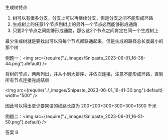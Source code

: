 生成树特点
1. 树可以有很多分支，分支上可以再继续分支，但是分支之间不能形成环路
2. 生成树上的任意1个节点到树上的另外一个节点必然能够形成通路
3. 只要2个节点之间能够形成通路，那么这2个节点之间肯定在同一个生成树上

最少生成树就是要找出可以将每个节点都联通起来，但是生成的路径总长度最小的那个树

例题一：<img src={require("./_images/Snipaste_2023-06-01_16-38-44.png").default} />

将树的节点，两两列出，并从小到大排序，并依次连接，注意不能形成环路，直到所有节点连接完成结束
   
<img src={require("./_images/Snipaste_2023-06-01_16-41-30.png").default}  width="500" />

因此可以得出至少要架设的线路长度为 200+200+300+300+300=1300 千米

例题二：<img src={require("./_images/Snipaste_2023-06-01_16-51-50.png").default} />

答案 B
